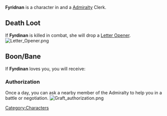 {{Character
| race = Shroke
| location = Havaria - Murder Bay
| faction = admiralty
| title = Clerk
}}

{{quote|Shroke aren't usually drawn to bureaucracy but then, who is?|Fyrdinan's Compendium Description}}'''Fyridnan''' is a character in {{Gamename}} and a [[Admiralty]] Clerk.

== Death Loot ==
If '''Fyrdinan''' is killed in combat, she will drop a [[Letter Opener]].
[[File:Letter Opener.png|none|thumb]]

== Boon/Bane ==
If '''Fyrdinan''' loves you, you will receive:

=== Authorization ===
Once a day, you can ask a nearby member of the Admiralty to help you in a battle or negotiation.
[[File:Graft authorization.png|none|thumb]]
[[Category:Characters]]